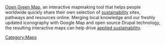 {{stub}}

[http://www.opengreenmap.org Open Green Map], an interactive mapmaking tool that helps people worldwide quickly share their own selection of [[sustainability]] sites, pathways and resources online. Merging local knowledge and our freshly updated iconography with Google Map and open source Drupal technology, the resulting interactive maps can help drive [[applied sustainability]].

[[Category:Maps]]